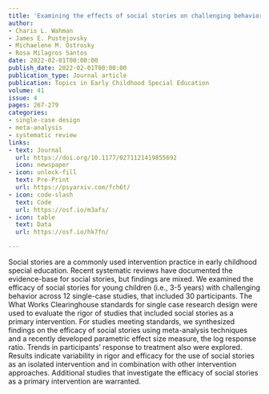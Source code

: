 ```yaml
---
title: 'Examining the effects of social stories on challenging behavior and prosocial skills in young children: A systematic review and meta-analysis'
author:
- Charis L. Wahman
- James E. Pustejovsky
- Michaelene M. Ostrosky
- Rosa Milagros Santos
date: 2022-02-01T00:00:00
publish_date: 2022-02-01T00:00:00
publication_type: Journal article
publication: Topics in Early Childhood Special Education
volume: 41
issue: 4
pages: 267-279
categories:
- single-case design
- meta-analysis
- systematic review
links:
- text: Journal
  url: https://doi.org/10.1177/0271121419855692
  icon: newspaper
- icon: unlock-fill
  text: Pre-Print
  url: https://psyarxiv.com/fch6t/
- icon: code-slash
  text: Code
  url: https://osf.io/m3afs/
- icon: table
  text: Data
  url: https://osf.io/hk7fn/

---
```



Social stories are a commonly used intervention practice in early childhood special education. Recent systematic reviews have documented the evidence-base for social stories, but findings are mixed. We examined the efficacy of social stories for young children (i.e., 3-5 years) with challenging behavior across 12 single-case studies, that included 30 participants. The What Works Clearinghouse standards for single case research design were used to evaluate the rigor of studies that included social stories as a primary intervention. For studies meeting standards, we synthesized findings on the efficacy of social stories using meta-analysis techniques and a recently developed parametric effect size measure, the log response ratio. Trends in participants’ response to treatment also were explored. Results indicate variability in rigor and efficacy for the use of social stories as an isolated intervention and in combination with other intervention approaches. Additional studies that investigate the efficacy of social stories as a primary intervention are warranted.

